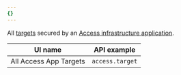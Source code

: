 ```yaml
---
{}
---
```


All [targets](/cloudflare-one/applications/non-http/infrastructure-apps/#1-add-a-target) secured by an [Access infrastructure application](/cloudflare-one/applications/non-http/infrastructure-apps/).

| UI name                | API example     |
| ---------------------- | --------------- |
| All Access App Targets | `access.target` |
